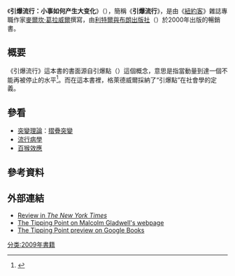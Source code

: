 {{noteTA
|1=zh-cn:引爆流行; zh-tw:引爆趨勢; zh-hk:引爆趨勢;
|2=zh-cn:小事如何产生大变化; zh-tw:小改變如何引發大流行; zh-hk:小改變如何引發大流行;
|3=zh-cn:马尔科姆; zh-tw:麥爾坎; zh-hk:麥爾坎;
|4=zh-cn:格拉德威尔; zh-tw:葛拉威爾; zh-hk:葛拉威爾;
|5=zh-cn:眨眼之间; zh-tw:決斷2秒間; zh-hk:決斷2秒間;
}}

{{infobox Book
| name           = 引爆流行：小事如何产生大变化
| title_orig     = The Tipping Point: How Little Things Can Make a Big Difference
| translator     =
|image          = 
| author         = [[麥爾坎·葛拉威爾|麥爾坎·葛拉威爾]]
| cover_artist   = 
| country        = 美國
| language       = 英語
| series         = 
| genre          = 
| publisher      = [[利特爾與布朗出版社|利特爾與布朗出版社]]（{{lang|en|Little Brown}}）
| release_date   = 2000年
| media_type     = 印刷本 (平裝版)
| pages          = 304
| isbn           = ISBN 0-316-34662-4<br>ISBN 0-316-31696-2 (first edition)
| preceded_by    = 
| followed_by    = [[眨眼之间：不假思索的决断力|眨眼之间]]
}}

《'''引爆流行：小事如何产生大变化'''》（{{lang|en|'''''The Tipping Point: How Little Things Can Make a Big Difference'''''}}），簡稱《'''引爆流行'''》，是由《[[紐約客|紐約客]]》雜誌專職作家[[麥爾坎·葛拉威爾|麥爾坎·葛拉威爾]]撰寫，由[[利特爾與布朗出版社|利特爾與布朗出版社]]（{{lang|en|Little Brown}}）於2000年出版的暢銷書。

== 概要 ==
《引爆流行》這本書的書面源自引爆點（{{link-en|Tipping point|Tipping point}}）這個概念，意思是指當動量到達一個不能再被停止的水平<ref>{{cite news | last = Walsh | first = Bryan | title = A green tipping point | work = Time Magazine | date = 2007-10-12 | url = http://www.time.com/time/world/article/0,8599,1670871,00.html | accessdate = 2007-12-29 | archive-date = 2010-04-20 | archive-url = https://web.archive.org/web/20100420220000/http://www.time.com/time/world/article/0,8599,1670871,00.html | dead-url = yes }}</ref>。而在這本書裡，格萊德威爾採納了“引爆點”在社會學的定義。

== 參看 ==
* [[突變理論|突變理論]]：[[摺疊突變|摺疊突變]]
* [[流行病學|流行病學]]
* [[百猴效應|百猴效應]]

== 參考資料 ==
{{reflist}}

== 外部連結 ==
* [http://www.nytimes.com/books/00/03/05/reviews/000305.05wolfet.htm Review in ''The New York Times'']
* [https://web.archive.org/web/20090907212340/http://www.gladwell.com/tippingpoint/index.html The Tipping Point on Malcolm Gladwell's webpage]
* [http://books.google.com/books?id=MMlxzMNkE_0C&dq=The+Tipping+Point:+How+Little+Things+Can+Make+a+Big+Difference&printsec=frontcover&source=bn&hl=en&ei=PU1MSuqMN4ioNt7isecD&sa=X&oi=book_result&ct=result&resnum=4 The Tipping Point preview on Google Books]

{{Malcolm Gladwell}}

[[分类:2009年書籍|分类:2009年書籍]]
{{pub-stub}}